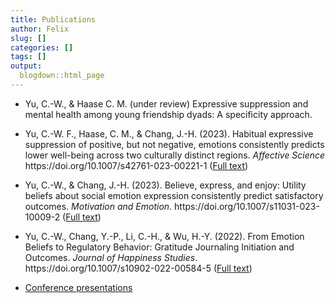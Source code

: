 ```yaml
---
title: Publications
author: Felix
slug: []
categories: []
tags: []
output:
  blogdown::html_page
---
```


- Yu, C.-W., & Haase C. M. (under review) Expressive suppression and mental health among young friendship dyads: A specificity approach. 

- Yu, C.-W. F., Haase, C. M., & Chang, J.-H. (2023). Habitual expressive suppression of positive, but not negative, emotions consistently predicts lower well-being across two culturally distinct regions. _Affective Science_ https://doi.org/10.1007/s42761-023-00221-1 ([Full text](https://drive.google.com/file/d/1LAl4gMzWZjrmGjxER_Pez89iM5JtkYF7/view?usp=sharing)) 

- Yu, C.-W., & Chang, J.-H. (2023). Believe, express, and enjoy: Utility beliefs about social emotion expression consistently predict satisfactory outcomes. _Motivation and Emotion_. https://doi.org/10.1007/s11031-023-10009-2 ([Full text](https://drive.google.com/file/d/12qGIoMN_grzRc_cjdWxfYF-qmzneUqLI/view?usp=sharing)) 

- Yu, C.-W., Chang, Y.-P., Li, C.-H., & Wu, H.-Y. (2022). From Emotion Beliefs to Regulatory Behavior: Gratitude Journaling Initiation and Outcomes. _Journal of Happiness Studies_. https://doi.org/10.1007/s10902-022-00584-5 ([Full text](https://uc821303b5cfcdc2e1a4f6d8a9ad.dl.dropboxusercontent.com/cd/0/inline2/ByZBZqcduvj9Lh8o2EkasSFFd3XKHPHmSLkLMYSMdIZALr2FNNf7UgRkNE1yd1sbxHLh_xWQAfONtXHkKZv171ayPjWlKVrDJFrqGmz7jGpYd2j3yk80K3pLdytVnJ3HmN-Lg9SqvgGXafGvw86T0TUetjWLn1j3AWyzwxbLPtzShOPu9UFzSsIYTaK4qrxTCeR5DiPkCxhhg0pO9fAUcGfNrq8gycBz2yUZ4WPZ__TjUHtkbT3ekwMSw9uXtyFswy9bwNKNr7vJDLDT2Kh_HsA3_zBnKRJoGU6uSg5-s5qwk_H9hoffyoWIoESE_j3tfY14X6acYMeAQge1LCKaGdJh0dtBMq2tc82xg3fEPkHOmzQla6wTpCuQsbT7v7X3cIJ8LYhmC9_Y-EYDWjioutG4RYh61RF9wZcwDwvsBNWsaA/file))

- [Conference presentations](../conference/conference-index/)

